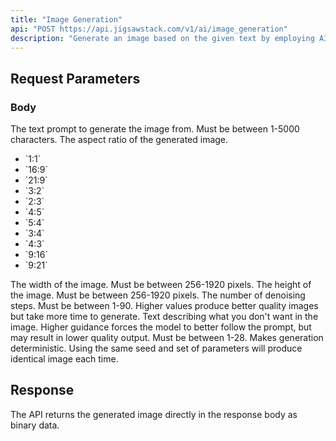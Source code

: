 ```yaml
---
title: "Image Generation"
api: "POST https://api.jigsawstack.com/v1/ai/image_generation"
description: "Generate an image based on the given text by employing AI models like Flux, Stable Diffusion, and other top models."
---
```



## Request Parameters

### Body

<ParamField body="prompt" type="string" required>
  The text prompt to generate the image from. Must be between 1-5000 characters.
</ParamField>

<ParamField body="aspect_ratio" type="string" default="1:1">
  The aspect ratio of the generated image.
  <ul>
    <li>`1:1`</li>
    <li>`16:9`</li>
    <li>`21:9`</li>
    <li>`3:2`</li>
    <li>`2:3`</li>
    <li>`4:5`</li>
    <li>`5:4`</li>
    <li>`3:4`</li>
    <li>`4:3`</li>
    <li>`9:16`</li>
    <li>`9:21`</li>
  </ul>
</ParamField>

<ParamField body="width" type="number">
  The width of the image. Must be between 256-1920 pixels.
</ParamField>

<ParamField body="height" type="number">
  The height of the image. Must be between 256-1920 pixels.
</ParamField>

<ParamField body="steps" type="number" default="4">
  The number of denoising steps. Must be between 1-90. Higher values produce better quality images but take more time to generate.
</ParamField>

<ParamField body="advance_config" type="object">
  <Expandable title="advance_config" defaultOpen="false">
    <ParamField body="negative_prompt" type="string">
      Text describing what you don't want in the image.
    </ParamField>
    <ParamField body="guidance" type="number">
      Higher guidance forces the model to better follow the prompt, but may result in lower quality output. Must be between 1-28.
    </ParamField>
    <ParamField body="seed" type="number">
      Makes generation deterministic. Using the same seed and set of parameters will produce identical image each time.
    </ParamField>
  </Expandable>
</ParamField>

<Snippet file="header.mdx" />

## Response

The API returns the generated image directly in the response body as binary data.

<ImageGenerationSnippet />

